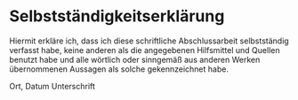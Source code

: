 # Selbstständigkeitserklärung {.unnumbered}

Hiermit erkläre ich, dass ich diese schriftliche Abschlussarbeit selbstständig verfasst habe, keine anderen als die angegebenen Hilfsmittel und Quellen benutzt habe und alle wörtlich oder sinngemäß aus anderen Werken übernommenen Aussagen als solche gekennzeichnet habe.

\vspace{6cm}

Ort, Datum \hfill Unterschrift \hfill